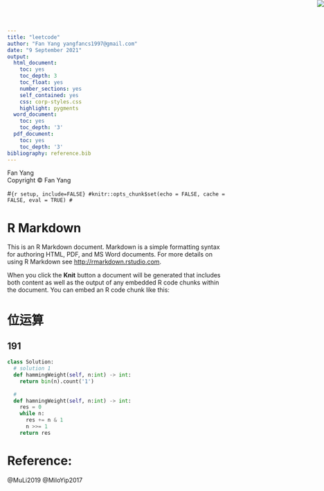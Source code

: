 ```yaml
---
title: "leetcode"
author: "Fan Yang yangfancs1997@gmail.com"
date: "9 September 2021"
output:
  html_document:
    toc: yes
    toc_depth: 3
    toc_float: yes
    number_sections: yes
    self_contained: yes
    css: corp-styles.css
    highlight: pygments
  word_document:
    toc: yes
    toc_depth: '3'
  pdf_document:
    toc: yes
    toc_depth: '3'
bibliography: reference.bib
---
```


<img src="logo.JPG" style="position:absolute;top:0px;right:0px;" />
<div class="watermark">Fan Yang</div>

<div class="footer">Copyright &copy; Fan Yang </div>
<div id="htmlwidget-4092" style="width:75%; height:75%; position:absolute" class="leaflet html-widget"></div>


#```{r setup, include=FALSE}
#knitr::opts_chunk$set(echo = FALSE, cache = FALSE, eval = TRUE)
#```

# R Markdown

This is an R Markdown document. Markdown is a simple formatting syntax for authoring HTML, PDF, and MS Word documents. For more details on using R Markdown see <http://rmarkdown.rstudio.com>.

When you click the **Knit** button a document will be generated that includes both content as well as the output of any embedded R code chunks within the document. You can embed an R code chunk like this:


# 位运算

## 191

```python
class Solution:
  # solution 1
  def hammingWeight(self, n:int) -> int:
    return bin(n).count('1')
    
  # 
  def hamningWeight(self, n:int) -> int:
    res = 0
    while n:
      res += n & 1
      n >>= 1
    return res
```

# Reference:
@MuLi2019
@MiloYip2017

